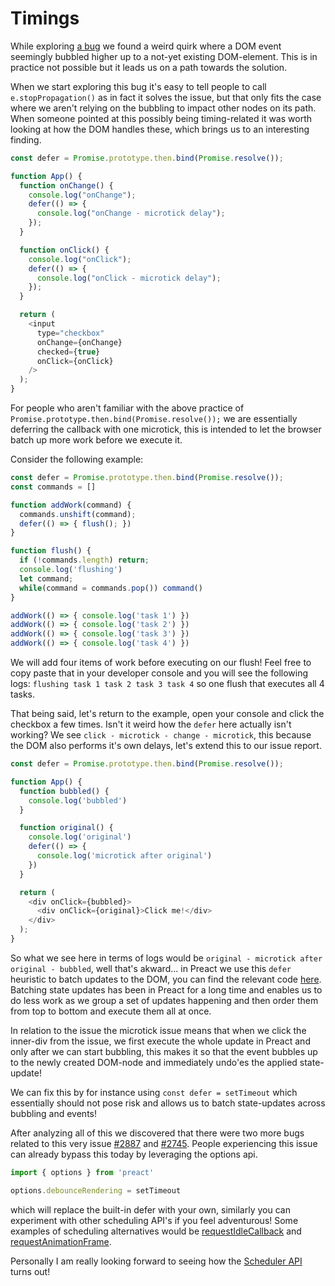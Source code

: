 

<CodeTheme />
<SEO
  title={documentProps.title}
  description={documentProps.description}
  keywords={documentProps.tags}
/>

# Timings

While exploring [a bug](https://github.com/preactjs/preact/issues/3596) we found a weird quirk where a DOM event seemingly
bubbled higher up to a not-yet existing DOM-element. This is in practice not possible but it leads us on a path towards
the solution.

When we start exploring this bug it's easy to tell people to call `e.stopPropagation()` as in fact it solves the issue,
but that only fits the case where we aren't relying on the bubbling to impact other nodes on its path. When someone pointed
at this possibly being timing-related it was worth looking at how the DOM handles these, which brings us to an interesting finding.

```js
const defer = Promise.prototype.then.bind(Promise.resolve());

function App() {
  function onChange() {
    console.log("onChange");
    defer(() => {
      console.log("onChange - microtick delay");
    });
  }

  function onClick() {
    console.log("onClick");
    defer(() => {
      console.log("onClick - microtick delay");
    });
  }

  return (
    <input
      type="checkbox"
      onChange={onChange}
      checked={true}
      onClick={onClick}
    />
  );
}
```
<Example />

For people who aren't familiar with the above practice of `Promise.prototype.then.bind(Promise.resolve());` we are essentially
deferring the callback with one microtick, this is intended to let the browser batch up more work before we execute it.

Consider the following example:

```js
const defer = Promise.prototype.then.bind(Promise.resolve());
const commands = []

function addWork(command) {
  commands.unshift(command);
  defer(() => { flush(); })
}

function flush() {
  if (!commands.length) return;
  console.log('flushing')
  let command;
  while(command = commands.pop()) command()
}

addWork(() => { console.log('task 1') })
addWork(() => { console.log('task 2') })
addWork(() => { console.log('task 3') })
addWork(() => { console.log('task 4') })
```

We will add four items of work before executing on our flush! Feel free to copy paste that in your developer console and you
will see the following logs: `flushing task 1 task 2 task 3 task 4` so one flush that executes all 4 tasks.

That being said, let's return to the example, open your console and click the checkbox a few times.
Isn't it weird how the `defer` here actually isn't working? We see `click - microtick - change - microtick`, this because the DOM
also performs it's own delays, let's extend this to our issue report.

```js
const defer = Promise.prototype.then.bind(Promise.resolve());

function App() {
  function bubbled() {
    console.log('bubbled')
  }

  function original() {
    console.log('original')
    defer(() => {
      console.log('microtick after original')
    })
  }

  return (
    <div onClick={bubbled}>
      <div onClick={original}>Click me!</div>
    </div>
  );
}
```
<Issue />

So what we see here in terms of logs would be `original - microtick after original - bubbled`, well that's akward... in
Preact we use this `defer` heuristic to batch updates to the DOM, you can find the relevant code [here](https://github.com/preactjs/preact/blob/10.9.0/src/component.js#L181).
Batching state updates has been in Preact for a long time and enables us to do less work as we group a set of updates happening and then order them from top to bottom and
execute them all at once.

In relation to the issue the microtick issue means that when we click the inner-div from the issue,
we first execute the whole update in Preact and only after we can start bubbling,
this makes it so that the event bubbles up to the newly created DOM-node and immediately undo'es the applied state-update!

We can fix this by for instance using `const defer = setTimeout` which essentially should not pose risk and allows us to batch state-updates
across bubbling and events!

After analyzing all of this we discovered that there were two more bugs related to this very issue [#2887](https://github.com/preactjs/preact/issues/2887)
and [#2745](https://github.com/preactjs/preact/issues/2745). People experiencing this issue can already bypass this today by leveraging the options api.

```js
import { options } from 'preact'

options.debounceRendering = setTimeout
```

which will replace the built-in defer with your own, similarly you can experiment with other scheduling API's if you feel adventurous!
Some examples of scheduling alternatives would be [requestIdleCallback](https://developer.mozilla.org/en-US/docs/Web/API/Window/requestIdleCallback)
and [requestAnimationFrame](https://developer.mozilla.org/en-US/docs/Web/API/Window/requestAnimationFrame).

Personally I am really looking forward to seeing how the [Scheduler API](https://www.w3.org/TR/task-scheduler/) turns out!

